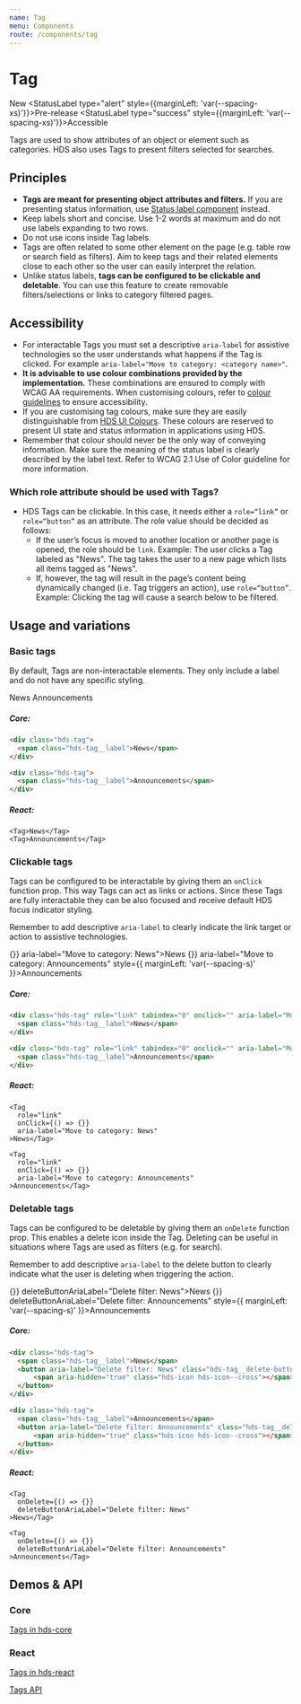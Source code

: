 ```yaml
---
name: Tag
menu: Components
route: /components/tag
---
```




# Tag

<StatusLabel>New</StatusLabel>
<StatusLabel type="alert" style={{marginLeft: 'var(--spacing-xs)'}}>Pre-release</StatusLabel>
<StatusLabel type="success" style={{marginLeft: 'var(--spacing-xs)'}}>Accessible</StatusLabel> 

<LargeParagraph>
  Tags are used to show attributes of an object or element such as categories. HDS also uses Tags to present filters selected for searches.
</LargeParagraph>

## Principles

- **Tags are meant for presenting object attributes and filters.** If you are presenting status information, use [Status label component](/components/status-label) instead.
- Keep labels short and concise. Use 1-2 words at maximum and do not use labels expanding to two rows.
- Do not use icons inside Tag labels.
- Tags are often related to some other element on the page (e.g. table row or search field as filters). Aim to keep tags and their related elements close to each other so the user can easily interpret the relation.
- Unlike status labels, **tags can be configured to be clickable and deletable**. You can use this feature to create removable filters/selections or links to category filtered pages.

## Accessibility

- For interactable Tags you must set a descriptive `aria-label` for assistive technologies so the user understands what happens if the Tag is clicked. For example `aria-label="Move to category: <category name>"`.
- **It is advisable to use colour combinations provided by the implementation.** These combinations are ensured to comply with WCAG AA requirements. When customising colours, refer to [colour guidelines](/design-tokens/colour "Colour") to ensure accessibility.
- If you are customising tag colours, make sure they are easily distinguishable from [HDS UI Colours](/design-tokens/colour#ui-colours). These colours are reserved to present UI state and status information in applications using HDS.
- Remember that colour should never be the only way of conveying information. Make sure the meaning of the status label is clearly described by the label text. Refer to <Link href="https://www.w3.org/WAI/WCAG21/Understanding/use-of-color.html" external>WCAG 2.1 Use of Color guideline</Link> for more information.

### Which role attribute should be used with Tags?
- HDS Tags can be clickable. In this case, it needs either a `role=“link”` or  `role=“button”` as an attribute. The role value should be decided as follows:
  - If the user’s focus is moved to another location or another page is opened, the role should be `link`. Example: The user clicks a Tag labeled as "News". The tag takes the user to a new page which lists all items tagged as "News".
  - If, however, the tag will result in the page’s content being dynamically changed (i.e. Tag triggers an action), use `role=“button”`. Example: Clicking the tag will cause a search below to be filtered.

## Usage and variations

### Basic tags

By default, Tags are non-interactable elements. They only include a label and do not have any specific styling.

<Playground>
<Tag>News</Tag>
<Tag style={{ marginLeft: 'var(--spacing-s)' }}>Announcements</Tag>
</Playground>

##### Core:
```html
<div class="hds-tag">
  <span class="hds-tag__label">News</span>
</div>

<div class="hds-tag">
  <span class="hds-tag__label">Announcements</span>
</div>
```

##### React:
```tsx
<Tag>News</Tag>
<Tag>Announcements</Tag>
```

### Clickable tags

Tags can be configured to be interactable by giving them an `onClick` function prop. This way Tags can act as links or actions. Since these Tags are fully interactable they can be also focused and receive default HDS focus indicator styling.

Remember to add descriptive `aria-label` to clearly indicate the link target or action to assistive technologies.

<Playground>
<Tag role="link" onClick={() => {}} aria-label="Move to category: News">News</Tag>
<Tag role="link" onClick={() => {}} aria-label="Move to category: Announcements" style={{ marginLeft: 'var(--spacing-s)' }}>Announcements</Tag>
</Playground>

##### Core:
```html
<div class="hds-tag" role="link" tabindex="0" onclick="" aria-label="Move to category: News">
  <span class="hds-tag__label">News</span>
</div>

<div class="hds-tag" role="link" tabindex="0" onclick="" aria-label="Move to category: Announcements">
  <span class="hds-tag__label">Announcements</span>
</div>
```

##### React:
```tsx
<Tag 
  role="link" 
  onClick={() => {}} 
  aria-label="Move to category: News" 
>News</Tag>

<Tag 
  role="link" 
  onClick={() => {}} 
  aria-label="Move to category: Announcements" 
>Announcements</Tag>
```

### Deletable tags

Tags can be configured to be deletable by giving them an `onDelete` function prop. This enables a delete icon inside the Tag. Deleting can be useful in situations where Tags are used as filters (e.g. for search).

Remember to add descriptive `aria-label` to the delete button to clearly indicate what the user is deleting when triggering the action.

<Playground>
<Tag onDelete={() => {}} deleteButtonAriaLabel="Delete filter: News">News</Tag>
<Tag onDelete={() => {}} deleteButtonAriaLabel="Delete filter: Announcements" style={{ marginLeft: 'var(--spacing-s)' }}>Announcements</Tag>
</Playground>

##### Core:
```html
<div class="hds-tag">
  <span class="hds-tag__label">News</span>
  <button aria-label="Delete filter: News" class="hds-tag__delete-button button-reset">
      <span aria-hidden="true" class="hds-icon hds-icon--cross"></span>
  </button>
</div>

<div class="hds-tag">
  <span class="hds-tag__label">Announcements</span>
  <button aria-label="Delete filter: Announcements" class="hds-tag__delete-button button-reset">
      <span aria-hidden="true" class="hds-icon hds-icon--cross"></span>
  </button>
</div>
```

##### React:
```tsx
<Tag 
  onDelete={() => {}} 
  deleteButtonAriaLabel="Delete filter: News" 
>News</Tag>

<Tag 
  onDelete={() => {}} 
  deleteButtonAriaLabel="Delete filter: Announcements" 
>Announcements</Tag>
```


## Demos & API

### Core

[Tags in hds-core](/storybook/core/?path=/story/components-tag--default)

### React

[Tags in hds-react](/storybook/react/?path=/story/components-tag--default)

[Tags API](/storybook/react/?path=/docs/components-tag--default)
